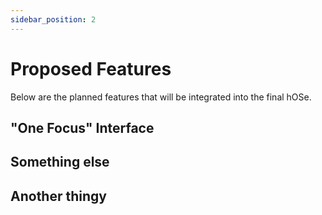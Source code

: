 ```yaml
---
sidebar_position: 2
---
```


# Proposed Features

Below are the planned features that will be integrated into the final hOSe.

## "One Focus" Interface

## Something else

## Another thingy
